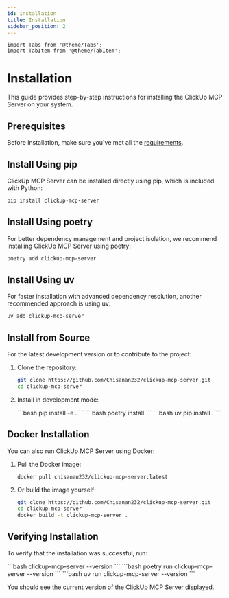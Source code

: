 ```yaml
---
id: installation
title: Installation
sidebar_position: 2
---
```


```mdx-code-block
import Tabs from '@theme/Tabs';
import TabItem from '@theme/TabItem';
```

# Installation

This guide provides step-by-step instructions for installing the ClickUp MCP Server on your system.

## Prerequisites

Before installation, make sure you've met all the [requirements](./requirements.md).

## Install Using pip

ClickUp MCP Server can be installed directly using pip, which is included with Python:

```bash
pip install clickup-mcp-server
```

## Install Using poetry

For better dependency management and project isolation, we recommend installing ClickUp MCP Server using poetry:

```bash
poetry add clickup-mcp-server
```

## Install Using uv

For faster installation with advanced dependency resolution, another recommended approach is using uv:

```bash
uv add clickup-mcp-server
```

## Install from Source

For the latest development version or to contribute to the project:

1. Clone the repository:
   ```bash
   git clone https://github.com/Chisanan232/clickup-mcp-server.git
   cd clickup-mcp-server
   ```

2. Install in development mode:

   <Tabs>
     <TabItem value="pip" label="pip" default>
      ```bash
      pip install -e .
      ```

     </TabItem>
     <TabItem value="poetry" label="poetry">
      ```bash
      poetry install
      ```

     </TabItem>
     <TabItem value="uv" label="uv">
      ```bash
      uv pip install .
      ```

     </TabItem>
   </Tabs>

## Docker Installation

You can also run ClickUp MCP Server using Docker:

1. Pull the Docker image:
   ```bash
   docker pull chisanan232/clickup-mcp-server:latest
   ```

2. Or build the image yourself:
   ```bash
   git clone https://github.com/Chisanan232/clickup-mcp-server.git
   cd clickup-mcp-server
   docker build -t clickup-mcp-server .
   ```

## Verifying Installation

To verify that the installation was successful, run:

<Tabs>
  <TabItem value="pip" label="pip" default>
  ```bash
  clickup-mcp-server --version
  ```
  </TabItem>
  <TabItem value="poetry" label="poetry">
  ```bash
  poetry run clickup-mcp-server --version
  ```
  </TabItem>
  <TabItem value="uv" label="uv">
  ```bash
  uv run clickup-mcp-server --version
  ```
  </TabItem>
</Tabs>

You should see the current version of the ClickUp MCP Server displayed.
